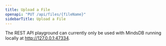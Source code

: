 ```yaml
---
title: Upload a File
openapi: "PUT /api/files/{fileName}"
sidebarTitle: Upload a File
---
```


<Note>

The REST API playground can currently only be used with MindsDB running locally at http://127.0.0.1:47334. 

</Note>